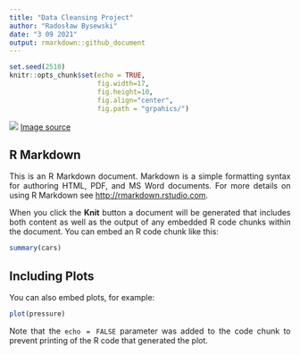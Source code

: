 ```yaml
---
title: "Data Cleansing Project"
author: "Radosław Bysewski"
date: "3 09 2021"
output: rmarkdown::github_document
---
```


```r
set.seed(2510)
knitr::opts_chunk$set(echo = TRUE,
                      fig.width=17, 
                      fig.height=10,
                      fig.align="center",
                      fig.path = "grpahics/")
```

<style>
  body {
    text-align: justify
  }
  .nav-pills a{
    color:dimgrey;
  }
  .nav-pills>li.active>a, .nav-pills>li.active>a:focus, .nav-pills>li.active>a:hover {
    color: black;
    background-color: lightgrey;
  }
</style>

<img src="https://www.nba.com/assets/nba_social/og/home.jpg">
<a href="https://www.nba.com">Image source</a>


## R Markdown

This is an R Markdown document. Markdown is a simple formatting syntax for authoring HTML, PDF, and MS Word documents. For more details on using R Markdown see <http://rmarkdown.rstudio.com>.

When you click the **Knit** button a document will be generated that includes both content as well as the output of any embedded R code chunks within the document. You can embed an R code chunk like this:

```r
summary(cars)
```

## Including Plots

You can also embed plots, for example:

```r
plot(pressure)
```

Note that the `echo = FALSE` parameter was added to the code chunk to prevent printing of the R code that generated the plot.
